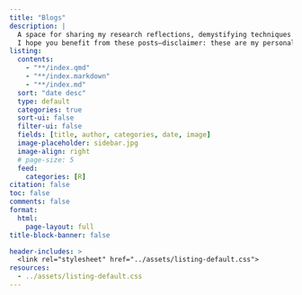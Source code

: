 ```yaml
---
title: "Blogs"
description: |
  A space for sharing my research reflections, demystifying techniques at all levels with straightforward explanations. <br>
  I hope you benefit from these posts—disclaimer: these are my personal takes.
listing: 
  contents: 
    - "**/index.qmd"
    - "**/index.markdown" 
    - "**/index.md"
  sort: "date desc"
  type: default
  categories: true
  sort-ui: false
  filter-ui: false
  fields: [title, author, categories, date, image]
  image-placeholder: sidebar.jpg
  image-align: right
  # page-size: 5
  feed:
    categories: [R]
citation: false
toc: false
comments: false
format: 
  html: 
    page-layout: full
title-block-banner: false

header-includes: >
  <link rel="stylesheet" href="../assets/listing-default.css">
resources:
  - ../assets/listing-default.css 
---
```

